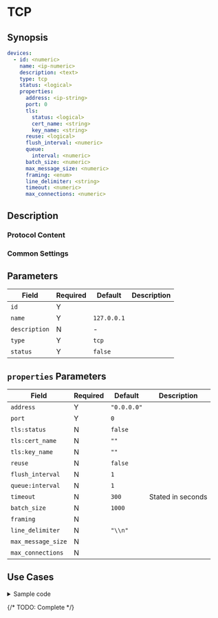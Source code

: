 # TCP

## Synopsis

```yaml
devices:
  - id: <numeric>
    name: <ip-numeric>
    description: <text>
    type: tcp
    status: <logical>
    properties:
      address: <ip-string>
      port: 0
      tls:
        status: <logical>
        cert_name: <string>
        key_name: <string>
      reuse: <logical>
      flush_interval: <numeric>
      queue:
        interval: <numeric>
      batch_size: <numeric>
      max_message_size: <numeric>
      framing: <enum>
      line_delimiter: <string>
      timeout: <numeric>
      max_connections: <numeric>
```

## Description

### Protocol Content

### Common Settings

<dl>
</dl>

## Parameters

|Field|Required|Default|Description|
|---|---|---|---|
|`id`|Y|||
|`name`|Y|`127.0.0.1`||
|`description`|N|-||
|`type`|Y|`tcp`||
|`status`|Y|`false`||

## `properties` Parameters

|Field|Required|Default|Description|
|---|---|---|---|
|`address`|Y|`"0.0.0.0"`||
|`port`|Y|`0`||
|`tls:status`|N|`false`||
|`tls:cert_name`|N|`""`||
|`tls:key_name`|N|`""`||
|`reuse`|N|`false`||
|`flush_interval`|N|`1`||
|`queue:interval`|N|`1`||
|`timeout`|N|`300`|Stated in seconds|
|`batch_size`|N|`1000`||
|`framing`|N|||
|`line_delimiter`|N|`"\\n"`||
|`max_message_size`|N|||
|`max_connections`|N|||

## Use Cases

<details>
<summary>Sample code</summary>

The YAML file is as follows:

```yaml
devices:
  - id: 324236543
    name: 127.0.0.1
    description: tcp
    type: tcp
    status: false
    properties:
      address: "0.0.0.0"
      port: 0
      tls:
        status: false
        cert_name: ""
        key_name: ""
      reuse: false
      flush_interval: 1
      queue:
        interval: 1
      batch_size: 1000
      max_message_size: 20971520
      framing: "delimiter"
      line_delimiter: "\\n"
      timeout: 300
      max_connections: 10000
```
</details>

{/* TODO: Complete */}